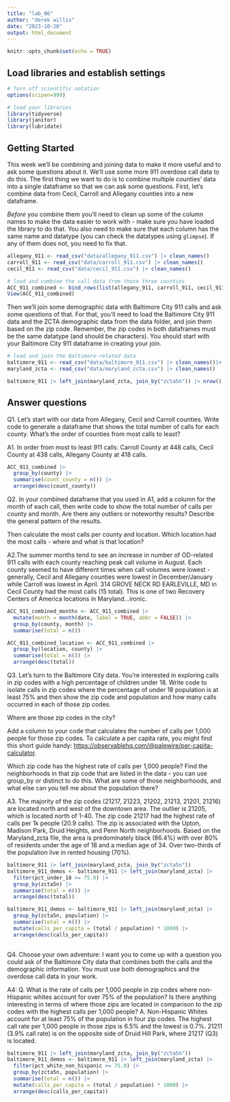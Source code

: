 ```yaml
---
title: "lab_06"
author: "derek willis"
date: "2023-10-20"
output: html_document
---
```


```r
knitr::opts_chunk$set(echo = TRUE)
```

## Load libraries and establish settings

```r
# Turn off scientific notation
options(scipen=999)

# load your libraries
library(tidyverse)
library(janitor)
library(lubridate)
```

## Getting Started

This week we'll be combining and joining data to make it more useful and to ask some questions about it. We'll use some more 911 overdose call data to do this. The first thing we want to do is to combine multiple counties' data into a single dataframe so that we can ask some questions. First, let's combine data from Cecil, Carroll and Allegany counties into a new dataframe.

*Before* you combine them you'll need to clean up some of the column names to make the data easier to work with - make sure you have loaded the library to do that. You also need to make sure that each column has the same name and datatype (you can check the datatypes using `glimpse`). If any of them does not, you need to fix that.

```r
allegany_911 <- read_csv("data/allegany_911.csv") |> clean_names()
carroll_911 <- read_csv("data/carroll_911.csv") |> clean_names()
cecil_911 <- read_csv("data/cecil_911.csv") |> clean_names()

# load and combine the call data from those three counties
ACC_911_combined <- bind_rows(list(allegany_911, carroll_911, cecil_911))
View(ACC_911_combined)
```

Then we'll join some demographic data with Baltimore City 911 calls and ask some questions of that. For that, you'll need to load the Baltimore City 911 data and the ZCTA demographic data from the data folder, and join them based on the zip code. Remember, the zip codes in both dataframes must be the same datatype (and should be characters). You should start with your Baltimore City 911 dataframe in creating your join.

```r
# load and join the Baltimore-related data
baltimore_911 <- read_csv("data/baltimore_911.csv") |> clean_names()|> rename(zcta5n = zip_code)
maryland_zcta <- read_csv("data/maryland_zcta.csv") |> clean_names() 

baltimore_911 |> left_join(maryland_zcta, join_by("zcta5n")) |> nrow()
```

## Answer questions

Q1. Let's start with our data from Allegany, Cecil and Carroll counties. Write code to generate a dataframe that shows the total number of calls for each county. What's the order of counties from most calls to least?

A1. In order from most to least 911 calls: Carroll County at 448 calls, Cecil County at 438 calls, Allegany County at 418 calls.

```r
ACC_911_combined |>
  group_by(county) |>
  summarise(count_county = n()) |>
  arrange(desc(count_county))
```

Q2. In your combined dataframe that you used in A1, add a column for the month of each call, then write code to show the total number of calls per county and month. Are there any outliers or noteworthy results? Describe the general pattern of the results.

Then calculate the most calls per county and location. Which location had the most calls - where and what is that location?

A2.The summer months tend to see an increase in number of OD-related 911 calls with each county reaching peak call volume in August. Each county seemed to have different times when call volumes were lowest - generally, Cecil and Allegany counties were lowest in December/January while Carroll was lowest in April.
314 GROVE NECK RD EARLEVILLE, MD in Cecil County had the most calls (15 total). This is one of two Recovery Centers of America locations in Maryland...ironic.

```r
ACC_911_combined_months <- ACC_911_combined |>
  mutate(month = month(date, label = TRUE, abbr = FALSE)) |>
  group_by(county, month) |>
  summarise(total = n())

ACC_911_combined_location <- ACC_911_combined |>
  group_by(location, county) |>
  summarise(total = n()) |>
  arrange(desc(total))
```

Q3. Let's turn to the Baltimore City data. You're interested in exploring calls in zip codes with a high percentage of children under 18. Write code to isolate calls in zip codes where the percentage of under 18 population is at least 75% and then show the zip code and population and how many calls occurred in each of those zip codes.

Where are those zip codes in the city?

Add a column to your code that calculates the number of calls per 1,000 people for those zip codes. To calculate a per capita rate, you might find this short guide handy: [https://observablehq.com/\@palewire/per-capita-calculator](https://observablehq.com/@palewire/per-capita-calculator){.uri}.

Which zip code has the highest rate of calls per 1,000 people? Find the neighborhoods in that zip code that are listed in the data - you can use group_by or distinct to do this. What are some of those neighborhoods, and what else can you tell me about the population there?

A3. The majority of the zip codes (21217, 21223, 21202, 21213, 21201, 21216) are located north and west of the downtown area. The outlier is 21205, which is located north of 1-40.
The zip code 21217 had the highest rate of calls per 1k people (20.9 calls). The zip is associated with the Upton, Madison Park, Druid Heights, and Penn North neighborhoods. Based on the Maryland_zcta file, the area is predominately black (86.4%) with over 80% of residents under the age of 18 and a median age of 34. Over two-thirds of the population live in rented housing (70%).


```r
baltimore_911 |> left_join(maryland_zcta, join_by("zcta5n"))
baltimore_911_demos <- baltimore_911 |> left_join(maryland_zcta) |>
  filter(pct_under_18 >= 75.0) |>
  group_by(zcta5n) |>
  summarise(total = n()) |>
  arrange(desc(total))
```

```r
baltimore_911_demos <- baltimore_911 |> left_join(maryland_zcta) |>
  group_by(zcta5n, population) |>
  summarise(total = n()) |>
  mutate(calls_per_capita = (total / population) * 1000) |>
  arrange(desc(calls_per_capita))
  
```

Q4. Choose your own adventure: I want you to come up with a question you could ask of the Baltimore City data that combines both the calls and the demographic information. You must use both demographics and the overdose call data in your work.

A4:
Q. What is the rate of calls per 1,000 people in zip codes where non-Hispanic whites account for over 75% of the population? Is there anything interesting in terms of where  those zips are located in comparison to the zip codes with the highest calls per 1,000 people?
A. Non-Hispanic Whites account for at least 75% of the population in four zip codes. The highest call rate per 1,000 people in those zips is 6.5% and the lowest is 0.7%. 21211 (3.9% call rate) is on the opposite side of Druid Hill Park, where 21217 (Q3) is located.

```r
baltimore_911 |> left_join(maryland_zcta, join_by("zcta5n"))
baltimore_911_demos <- baltimore_911 |> left_join(maryland_zcta) |>
  filter(pct_white_non_hispanic >= 75.0) |>
  group_by(zcta5n, population) |>
  summarise(total = n()) |>
  mutate(calls_per_capita = (total / population) * 1000) |>
  arrange(desc(calls_per_capita))
```
